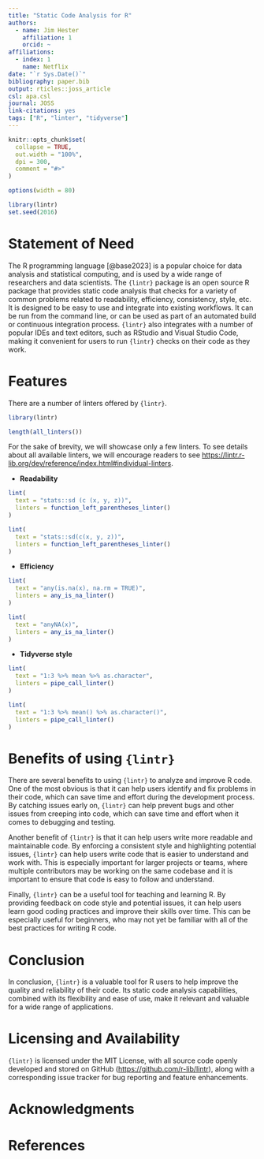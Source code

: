 ```yaml
---
title: "Static Code Analysis for R"
authors:
  - name: Jim Hester
    affiliation: 1
    orcid: ~
affiliations:
  - index: 1
    name: Netflix
date: "`r Sys.Date()`"
bibliography: paper.bib
output: rticles::joss_article
csl: apa.csl
journal: JOSS
link-citations: yes
tags: ["R", "linter", "tidyverse"]
---
```


```r
knitr::opts_chunk$set(
  collapse = TRUE,
  out.width = "100%",
  dpi = 300,
  comment = "#>"
)

options(width = 80)

library(lintr)
set.seed(2016)
```

# Statement of Need

The R programming language [@base2023] is a popular choice for data analysis and statistical computing, and is used by a wide range of researchers and data scientists. The `{lintr}` package is an open source R package that provides static code analysis that checks for a variety of common problems related to readability, efficiency, consistency, style, etc. It is designed to be easy to use and integrate into existing workflows. It can be run from the command line, or can be used as part of an automated build or continuous integration process. `{lintr}` also integrates with a number of popular IDEs and text editors, such as RStudio and Visual Studio Code, making it convenient for users to run `{lintr}` checks on their code as they work.

# Features

There are a number of linters offered by `{lintr}`. 

```r
library(lintr)

length(all_linters())
```

For the sake of brevity, we will showcase only a few linters. To see details about all available linters, we will encourage readers to see <https://lintr.r-lib.org/dev/reference/index.html#individual-linters>.

- **Readability**

```r
lint(
  text = "stats::sd (c (x, y, z))",
  linters = function_left_parentheses_linter()
)
```

```r
lint(
  text = "stats::sd(c(x, y, z))",
  linters = function_left_parentheses_linter()
)
```

- **Efficiency**

```r
lint(
  text = "any(is.na(x), na.rm = TRUE)",
  linters = any_is_na_linter()
)

lint(
  text = "anyNA(x)",
  linters = any_is_na_linter()
)
```

- **Tidyverse style**

```r
lint(
  text = "1:3 %>% mean %>% as.character",
  linters = pipe_call_linter()
)

lint(
  text = "1:3 %>% mean() %>% as.character()",
  linters = pipe_call_linter()
)
```


# Benefits of using `{lintr}`

There are several benefits to using `{lintr}` to analyze and improve R code. One of the most obvious is that it can help users identify and fix problems in their code, which can save time and effort during the development process. By catching issues early on, `{lintr}` can help prevent bugs and other issues from creeping into code, which can save time and effort when it comes to debugging and testing.

Another benefit of `{lintr}` is that it can help users write more readable and maintainable code. By enforcing a consistent style and highlighting potential issues, `{lintr}` can help users write code that is easier to understand and work with. This is especially important for larger projects or teams, where multiple contributors may be working on the same codebase and it is important to ensure that code is easy to follow and understand.

Finally, `{lintr}` can be a useful tool for teaching and learning R. By providing feedback on code style and potential issues, it can help users learn good coding practices and improve their skills over time. This can be especially useful for beginners, who may not yet be familiar with all of the best practices for writing R code.

# Conclusion

In conclusion, `{lintr}` is a valuable tool for R users to help improve the quality and reliability of their code. Its static code analysis capabilities, combined with its flexibility and ease of use, make it relevant and valuable for a wide range of applications. 

# Licensing and Availability

`{lintr}` is licensed under the MIT License, with all source code openly developed and stored on GitHub (<https://github.com/r-lib/lintr>), along with a corresponding issue tracker for bug reporting and feature enhancements.

# Acknowledgments

# References

